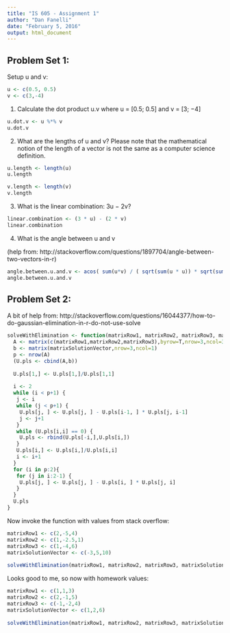 ```yaml
---
title: "IS 605 - Assignment 1"
author: "Dan Fanelli"
date: "February 5, 2016"
output: html_document
---
```


## Problem Set 1:

Setup u and v:

```r
u <- c(0.5, 0.5)
v <- c(3,-4)
```

(1) Calculate the dot product u.v where u = [0.5; 0.5] and v = [3; −4]

```r
u.dot.v <- u %*% v
u.dot.v
```

(2) What are the lengths of u and v? Please note that the mathematical notion of the
length of a vector is not the same as a computer science definition.

```r
u.length <- length(u)
u.length

v.length <- length(v)
v.length
```

(3) What is the linear combination: 3u − 2v?

```r
linear.combination <- (3 * u) - (2 * v)
linear.combination
```

(4) What is the angle between u and v

(help from: http://stackoverflow.com/questions/1897704/angle-between-two-vectors-in-r)

```r
angle.between.u.and.v <- acos( sum(u*v) / ( sqrt(sum(u * u)) * sqrt(sum(v * v)) ) )
angle.between.u.and.v
```

## Problem Set 2:

A bit of help from: http://stackoverflow.com/questions/16044377/how-to-do-gaussian-elimination-in-r-do-not-use-solve

```r

solveWithElimination <- function(matrixRow1, matrixRow2, matrixRow3, matrixSolutionVector){
  A <- matrix(c(matrixRow1,matrixRow2,matrixRow3),byrow=T,nrow=3,ncol=3)
  b <- matrix(matrixSolutionVector,nrow=3,ncol=1)
  p <- nrow(A)
  (U.pls <- cbind(A,b))
  
  U.pls[1,] <- U.pls[1,]/U.pls[1,1]
  
  i <- 2
  while (i < p+1) {
   j <- i
   while (j < p+1) {
    U.pls[j, ] <- U.pls[j, ] - U.pls[i-1, ] * U.pls[j, i-1]
    j <- j+1
   }
   while (U.pls[i,i] == 0) {
    U.pls <- rbind(U.pls[-i,],U.pls[i,])
   }
   U.pls[i,] <- U.pls[i,]/U.pls[i,i]
   i <- i+1
  }
  for (i in p:2){
   for (j in i:2-1) {
    U.pls[j, ] <- U.pls[j, ] - U.pls[i, ] * U.pls[j, i]
   }
  }
  U.pls
}

```

Now invoke the function with values from stack overflow:

```r
matrixRow1 <- c(2,-5,4)
matrixRow2 <- c(1,-2.5,1)
matrixRow3 <- c(1,-4,6)
matrixSolutionVector <- c(-3,5,10)
  
solveWithElimination(matrixRow1, matrixRow2, matrixRow3, matrixSolutionVector)
```

Looks good to me, so now with homework values:

```r
matrixRow1 <- c(1,1,3)
matrixRow2 <- c(2,-1,5)
matrixRow3 <- c(-1,-2,4)
matrixSolutionVector <- c(1,2,6)
  
solveWithElimination(matrixRow1, matrixRow2, matrixRow3, matrixSolutionVector)
```
